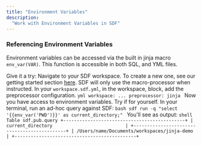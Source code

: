 ```yaml
---
title: "Environment Variables"
description:
  "Work with Environment Variables in SDF"
---
```


### Referencing Environment Variables
Environment variables can be accessed via the built in jinja macro `env_var(VAR)`. This function is accessible in both SQL, and YML files.

Give it a try:
<Steps>
    <Step title="Navigate to Your Workspace">
        Navigate to your SDF workspace. To create a new one, see our getting started section [here](/getting-started).
    </Step>
    <Step title="Turn on the macro preprocessor">
        SDF will only use the macro-processor when instructed. In your `workspace.sdf.yml`, in the workspace, block,
        add the preprocessor configuration.
        ```yml
            workspace:
              ...
              preprocessor: jinja
        ```
    </Step>
    <Step title="Give it a Try!">
        Now you have access to environment variables. Try if for yourself.
        In your terminal, run an ad-hoc query against SDF:
        ```bash
        sdf run -q "select '{{env_var('PWD')}}' as current_directory;"
        ```
        You'll see as output:
        ```shell
        Table sdf.pub.query
        +---------------------------------------------+
        | current_directory                           |
        +---------------------------------------------+
        | /Users/name/Documents/workspaces/jinja-demo |
        +---------------------------------------------+
        ```
    </Step>
</Steps>


